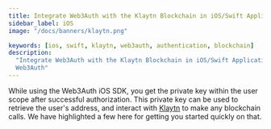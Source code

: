 ```yaml
---
title: Integrate Web3Auth with the Klaytn Blockchain in iOS/Swift Applications
sidebar_label: iOS
image: "/docs/banners/klaytn.png"

keywords: [ios, swift, klaytn, web3auth, authentication, blockchain]
description:
  "Integrate Web3Auth with the Klaytn Blockchain in iOS/Swift Applications | Documentation -
  Web3Auth"
---
```



<SEO
  title="Integrate Web3Auth with the Klaytn Blockchain in iOS/Swift Applications"
  description="Integrate Web3Auth with the Klaytn Blockchain in iOS/Swift Applications | Documentation - Web3Auth"
  image="https://web3auth.io/docs/banners/klaytn.png"
  slug="/connect-blockchain/evm/klaytn/ios"
/>

While using the Web3Auth iOS SDK, you get the private key within the user scope after successful
authorization. This private key can be used to retrieve the user's address, and interact with
[Klaytn](https://www.klaytn.foundation/) to make any blockchain calls. We have highlighted a few
here for getting you started quickly on that.

<EVMInteraction />
